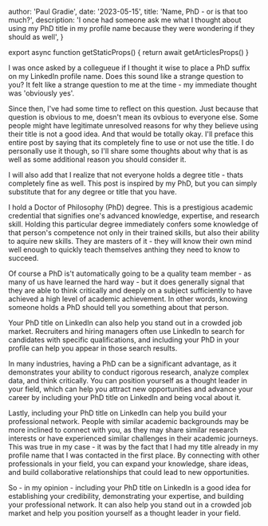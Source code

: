 
  author: 'Paul Gradie',
  date: '2023-05-15',
  title: 'Name, PhD - or is that too much?',
  description: 'I once had someone ask me what I thought about using my PhD title in my profile name because they were wondering if they should as well',
}

export async function getStaticProps() {
  return await getArticlesProps()
}


<BlogImage src={superNova} alt='supernova' />

I was once asked by a collegueue if I thought it wise to place a PhD suffix on my LinkedIn profile name. Does this sound like a strange question to you? It felt like a strange question to me at the time - my immediate thought was 'obviously yes'.

Since then, I've had some time to reflect on this question. Just because that question is obvious to me, doesn't mean its ovbious to everyone else. Some people might have legitimate unresolved reasons for why they believe using their title is not a good idea. And that would be totally okay. I'll preface this entire post by saying that its completely fine to use or not use the title. I do personally use it though, so I'll share some thoughts about why that is as well as some additional reason you should consider it.

I will also add that I realize that not everyone holds a degree title - thats completely fine as well. This post is inspired by my PhD, but you can simply substitute that for any degree or title that you have.

I hold a Doctor of Philosophy (PhD) degree. This is a prestigious academic credential that signifies one's advanced knowledge, expertise, and research skill. Holding this particular degree immediately confers some knowledge of that person's competence not only in their trained skills, but also their ability to aquire new skills. They are masters of it - they will know their own mind well enough to quickly teach themselves anthing they need to know to succeed.

Of course a PhD is't automatically going to be a quality team member - as many of us have learned the hard way - but it does generally signal that they are able to think critically and deeply on a subject sufficiently to have achieved a high level of academic achievement. In other words, knowing someone holds a PhD should tell you something about that person.

Your PhD title on LinkedIn can also help you stand out in a crowded job market. Recruiters and hiring managers often use LinkedIn to search for candidates with specific qualifications, and including your PhD in your profile can help you appear in those search results.

In many industries, having a PhD can be a significant advantage, as it demonstrates your ability to conduct rigorous research, analyze complex data, and think critically. You can position yourself as a thought leader in your field, which can help you attract new opportunities and advance your career by including your PhD title on LinkedIn and being vocal about it.

Lastly, including your PhD title on LinkedIn can help you build your professional network. People with similar academic backgrounds may be more inclined to connect with you, as they may share similar research interests or have experienced similar challenges in their academic journeys. This was true in my case - it was by the fact that I had my title already in my profile name that I was contacted in the first place. By connecting with other professionals in your field, you can expand your knowledge, share ideas, and build collaborative relationships that could lead to new opportunities.

So - in my opinion - including your PhD title on LinkedIn is a good idea for establishing your credibility, demonstrating your expertise, and building your professional network. It can also help you stand out in a crowded job market and help you position yourself as a thought leader in your field.